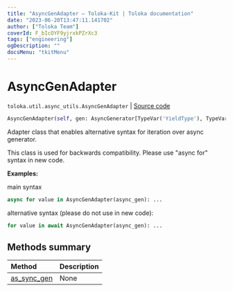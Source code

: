 ```yaml
---
title: "AsyncGenAdapter — Toloka-Kit | Toloka documentation"
date: "2023-06-20T13:47:11.141702"
author: ["Toloka Team"]
coverId: F_bIcOYF9yjrxkPZrXc3
tags: ["engineering"]
ogDescription: ""
docsMenu: "tkitMenu"
---
```


# AsyncGenAdapter

`toloka.util.async_utils.AsyncGenAdapter` | [Source code](https://github.com/Toloka/toloka-kit/blob/v1.2.0/src/util/async_utils.py#L358)

```python
AsyncGenAdapter(self, gen: AsyncGenerator[TypeVar('YieldType'), TypeVar('SendType')])
```

Adapter class that enables alternative syntax for iteration over async generator.

This class is used for backwards compatibility. Please use "async for" syntax in new code.

**Examples:**

main syntax

```python
async for value in AsyncGenAdapter(async_gen): ...
```

alternative syntax (please do not use in new code):

```python
for value in await AsyncGenAdapter(async_gen): ...
```

## Methods summary

| Method | Description |
| :------| :-----------|
[as_sync_gen](/docs/toloka-kit/reference/toloka.util.async_utils.AsyncGenAdapter.as_sync_gen)| None